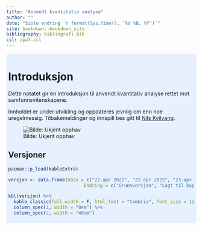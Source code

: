 ```yaml
--- 
title: "Anvendt kvantitativ analyse"
author: ""
date: "Siste endring `r format(Sys.time(), '%d %B, %Y')`"
site: bookdown::bookdown_site
bibliography: bibliografi.bib
csl: apa7.csl
---
```


<style>
div.blue { background-color:#e6f0ff; border-radius: 5px; padding: 5px;}
</style>
<div class = "blue">
# Introduksjon {.unnumbered}
<div>

Dette notatet gir en introduksjon til anvendt kvantitativ analyse rettet mot samfunnsvitenskapene. 

Innholdet er under utvikling og oppdateres jevnlig om enn noe uregelmessig. Tilbakemeldinger og innspill bes gitt til [Nils Kvilvang](mailto:nils.kvilvang@inn.no).

![Bilde: Ukjent opphav](Doubleblind.png)

## Versjoner {.unnumbered}

```r

pacman::p_load(kableExtra)

versjon <- data.frame(Dato = c("22.apr 2022", "22.apr 2022", "23.apr 2022", "01.mai 2022"),
                            Endring = c("Grunnversjon", "Lagt til kapittel om regresjonsanalyse", "Oppdatert kode embedding av filer. Korrektur. Endret på rekkefølge to delkapitler.", "Lagt til PCA."))

kbl(versjon) %>%
  kable_classic(full_width = F, html_font = "Cambria", font_size = 12) %>%
  column_spec(1, width = "8em") %>%
  column_spec(2, width = "40em")

```

